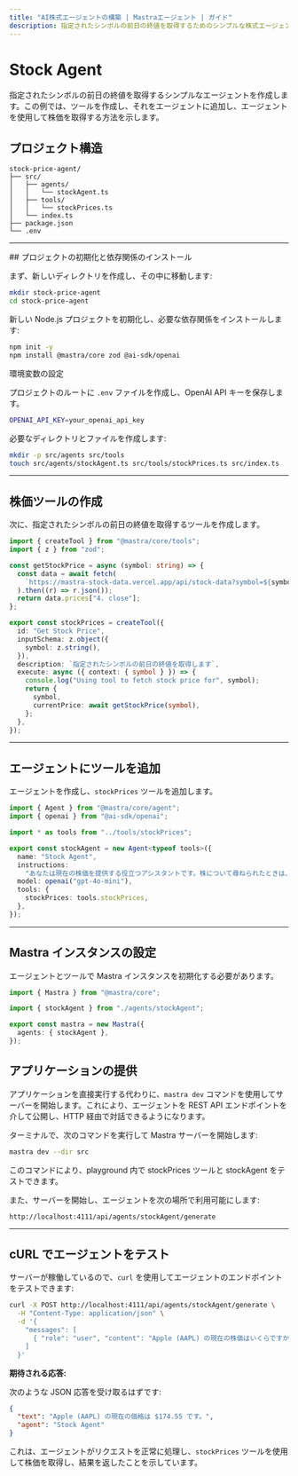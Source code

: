 ```yaml
---
title: "AI株式エージェントの構築 | Mastraエージェント | ガイド"
description: 指定されたシンボルの前日の終値を取得するためのシンプルな株式エージェントをMastraで作成するガイド。
---
```



# Stock Agent

指定されたシンボルの前日の終値を取得するシンプルなエージェントを作成します。この例では、ツールを作成し、それをエージェントに追加し、エージェントを使用して株価を取得する方法を示します。

<YouTube id="rIaZ4l7y9wo" />

## プロジェクト構造

```
stock-price-agent/
├── src/
│   ├── agents/
│   │   └── stockAgent.ts
│   ├── tools/
│   │   └── stockPrices.ts
│   └── index.ts
├── package.json
└── .env
```

---

<Steps>
## プロジェクトの初期化と依存関係のインストール

まず、新しいディレクトリを作成し、その中に移動します:

```bash
mkdir stock-price-agent
cd stock-price-agent
```

新しい Node.js プロジェクトを初期化し、必要な依存関係をインストールします:

```bash
npm init -y
npm install @mastra/core zod @ai-sdk/openai
```

環境変数の設定

プロジェクトのルートに `.env` ファイルを作成し、OpenAI API キーを保存します。

```bash filename=".env" copy
OPENAI_API_KEY=your_openai_api_key
```

必要なディレクトリとファイルを作成します:

```bash
mkdir -p src/agents src/tools
touch src/agents/stockAgent.ts src/tools/stockPrices.ts src/index.ts
```

---

## 株価ツールの作成

次に、指定されたシンボルの前日の終値を取得するツールを作成します。

```ts filename="src/tools/stockPrices.ts"
import { createTool } from "@mastra/core/tools";
import { z } from "zod";

const getStockPrice = async (symbol: string) => {
  const data = await fetch(
    `https://mastra-stock-data.vercel.app/api/stock-data?symbol=${symbol}`,
  ).then((r) => r.json());
  return data.prices["4. close"];
};

export const stockPrices = createTool({
  id: "Get Stock Price",
  inputSchema: z.object({
    symbol: z.string(),
  }),
  description: `指定されたシンボルの前日の終値を取得します`,
  execute: async ({ context: { symbol } }) => {
    console.log("Using tool to fetch stock price for", symbol);
    return {
      symbol,
      currentPrice: await getStockPrice(symbol),
    };
  },
});
```

---

## エージェントにツールを追加

エージェントを作成し、`stockPrices` ツールを追加します。

```ts filename="src/agents/stockAgent.ts"
import { Agent } from "@mastra/core/agent";
import { openai } from "@ai-sdk/openai";

import * as tools from "../tools/stockPrices";

export const stockAgent = new Agent<typeof tools>({
  name: "Stock Agent",
  instructions:
    "あなたは現在の株価を提供する役立つアシスタントです。株について尋ねられたときは、株価ツールを使用して株価を取得してください。",
  model: openai("gpt-4o-mini"),
  tools: {
    stockPrices: tools.stockPrices,
  },
});
```

---

## Mastra インスタンスの設定

エージェントとツールで Mastra インスタンスを初期化する必要があります。

```ts filename="src/index.ts"
import { Mastra } from "@mastra/core";

import { stockAgent } from "./agents/stockAgent";

export const mastra = new Mastra({
  agents: { stockAgent },
});
```

## アプリケーションの提供

アプリケーションを直接実行する代わりに、`mastra dev` コマンドを使用してサーバーを開始します。これにより、エージェントを REST API エンドポイントを介して公開し、HTTP 経由で対話できるようになります。

ターミナルで、次のコマンドを実行して Mastra サーバーを開始します:

```bash
mastra dev --dir src
```

このコマンドにより、playground 内で stockPrices ツールと stockAgent をテストできます。

また、サーバーを開始し、エージェントを次の場所で利用可能にします:

```
http://localhost:4111/api/agents/stockAgent/generate
```

---

## cURL でエージェントをテスト

サーバーが稼働しているので、`curl` を使用してエージェントのエンドポイントをテストできます:

```bash
curl -X POST http://localhost:4111/api/agents/stockAgent/generate \
  -H "Content-Type: application/json" \
  -d '{
    "messages": [
      { "role": "user", "content": "Apple (AAPL) の現在の株価はいくらですか？" }
    ]
  }'
```

**期待される応答:**

次のような JSON 応答を受け取るはずです:

```json
{
  "text": "Apple (AAPL) の現在の価格は $174.55 です。",
  "agent": "Stock Agent"
}
```

これは、エージェントがリクエストを正常に処理し、`stockPrices` ツールを使用して株価を取得し、結果を返したことを示しています。

</Steps>
